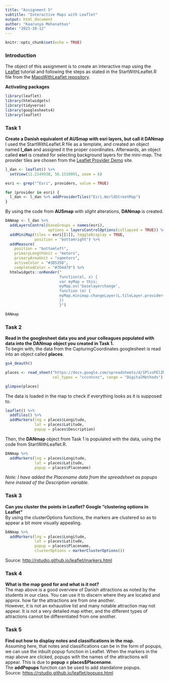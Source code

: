 ```yaml
---
title: "Assignment 5"
subtitle: "Interactive Maps with Leaflet"
output: html_document
author: "Kaarunya Mohanathas"
date: "2023-10-12"
---
```


```r
knitr::opts_chunk$set(echo = TRUE)
```

### Introduction
The object of this assignment is to create an interactive map using the <a href="https://github.com/Digital-Methods-HASS/MapsWithLeaflet">Leaflet</a> tutorial and following the steps as stated in the StartWithLeaflet.R file from the <a href="https://github.com/Digital-Methods-HASS/MapsWithLeaflet/tree/main">MapsWithLeaflet repository</a>.

**Activating packages**
```r
library(leaflet)
library(htmlwidgets)
library(tidyverse)
library(googlesheets4)
library(leaflet)
```
### Task 1
**Create a Danish equivalent of AUSmap with esri layers, but call it DANmap**</br>
I used the StartWithLeaflet.R file as a template, and created an object named **l_dan** and assigned it the proper coordinates. Afterwards, an object called **esri** is created for selecting background layers for the mini-map. The provider tiles are chosen from the <a href="https://leaflet-extras.github.io/leaflet-providers/preview/">Leaflet Provider Demo</a> site.

```r
l_dan <- leaflet() %>%
  setView(11.2149938, 56.1510991, zoom = 6)

esri <- grep("^Esri", providers, value = TRUE)

for (provider in esri) {
  l_dan <- l_dan %>% addProviderTiles("Esri.WorldStreetMap")
}
```

By using the code from **AUSmap** with *slight* alterations, **DANmap** is created.

```r
DANmap <- l_dan %>%
  addLayersControl(baseGroups = names(esri),
                   options = layersControlOptions(collapsed = TRUE)) %>%
  addMiniMap(tiles = esri[[1]], toggleDisplay = TRUE,
             position = "bottomright") %>%
  addMeasure(
    position = "bottomleft",
    primaryLengthUnit = "meters",
    primaryAreaUnit = "sqmeters",
    activeColor = "#3D535D",
    completedColor = "#7D4479") %>% 
  htmlwidgets::onRender("
                        function(el, x) {
                        var myMap = this;
                        myMap.on('baselayerchange',
                        function (e) {
                        myMap.minimap.changeLayer(L.tileLayer.provider(e.name));
                        })
                        }")

DANmap
```

### Task 2
**Read in the googlesheet data you and your colleagues populated with data into the DANmap object you created in Task 1.**</br>
To begin with, the data from the CapturingCoordinates googlesheet is read into an object called **places**. 
```r
gs4_deauth()

places <- read_sheet("https://docs.google.com/spreadsheets/d/1PlxsPElZML8LZKyXbqdAYeQCDIvDps2McZx1cTVWSzI/edit#gid=124710918",
                     col_types = "cccnncnc", range = "DigitalMethods")

glimpse(places)
```
The data is loaded in the map to check if everything looks as it is supposed to.
```r
leaflet() %>% 
  addTiles() %>% 
  addMarkers(lng = places$Longitude, 
             lat = places$Latitude,
             popup = places$Description)
```

Then, the **DANmap** object from Task 1 is populated with the data, using the code from StartWithLeaflet.R.
```r
DANmap %>% 
  addMarkers(lng = places$Longitude, 
             lat = places$Latitude,
             popup = places$Placename)
```

*Note: I have added the Placename data from the spreadsheet as popups here instead of the Description variable.*

### Task 3
**Can you cluster the points in Leaflet? Google "clustering options in Leaflet"**</br>
By using the clusterOptions functions, the markers are clustered so as to appear a bit more visually appealing.
```r
DANmap %>% 
  addMarkers(lng = places$Longitude, 
             lat = places$Latitude,
             popup = places$Placename,
             clusterOptions = markerClusterOptions())
```

Source: <http://rstudio.github.io/leaflet/markers.html>

### Task 4
**What is the map good for and what is it not?**</br>
The map above is a good overview of Danish attractions as noted by the students in our class. You can use it to discern where they are located and approx. how far the attractions are from one another.</br>
However, it is not an exhaustive list and many notable attraction may not appear. It is not a very detailed map either, and the different types of attractions cannot be differentiated from one another.</br>

### Task 5
**Find out how to display notes and classifications in the map.**</br>
Assuming here, that notes and classifications can be in the form of popups, we can use the inbuilt popup function in Leaflet.
When the markers in the map above are clicked, popups with the names of the attractions will appear. This is due to **popup = places$Placename**.</br>
The **addPopups** function can be used to add standalone popups.</br>
Source: <https://rstudio.github.io/leaflet/popups.html>